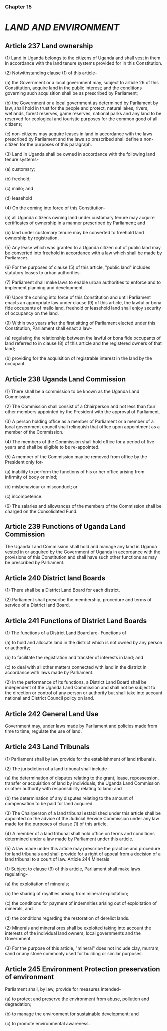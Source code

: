 ### Chapter 15
# *LAND AND ENVIRONMENT*

## Article 237 Land ownership
(1) Land in Uganda belongs to the citizens of Uganda and shall vest in them in accordance with
the land tenure systems provided for in this Constitution.

(2) Notwithstanding clause (1) of this article-

(a) the Government or a local government may, subject to article 26 of this Constitution, acquire
land in the public interest; and the conditions governing such acquisition shall be as prescribed by
Parliament;

(b) the Government or a local government as determined by Parliament by law, shall hold in trust
for the people and protect, natural lakes, rivers, wetlands, forest reserves, game reserves,
national parks and any land to be reserved for ecological and touristic purposes for the common
good of all citizens;

(c) non-citizens may acquire leases in land in accordance with the laws prescribed by Parliament
and the laws so prescribed shall define a non-citizen for the purposes of this paragraph.

(3) Land in Uganda shall be owned in accordance with the following land tenure systems-

(a) customary;

(b) freehold;

(c) mailo; and

(d) leasehold

(4) On the coming into force of this Constitution-

(a) all Uganda citizens owning land under customary tenure may acquire certificates of ownership
in a manner prescribed by Parliament; and

(b) land under customary tenure may be converted to freehold land ownership by registration.

(5) Any lease which was granted to a Uganda citizen out of public land may be converted into
freehold in accordance with a law which shall be made by Parliament.

(6) For the purposes of clause (5) of this article, "public land" includes statutory leases to urban
authorities.

(7) Parliament shall make laws to enable urban authorities to enforce and to implement planning
and development.

(8) Upon the coming into force of this Constitution and until Parliament enacts an appropriate law
under clause (9) of this article, the lawful or bona fide occupants of mailo land, freehold or
leasehold land shall enjoy security of occupancy on the land.

(9) Within two years after the first sitting of Parliament elected under this Constitution, Parliament
shall enact a law-

(a) regulating the relationship between the lawful or bona fide occupants of land referred to in
clause (8) of this article and the registered owners of that land;

(b) providing for the acquisition of registrable interest in the land by the occupant.

## Article 238 Uganda Land Commission
(1) There shall be a commission to be known as the Uganda Land Commission.

(2) The Commission shall consist of a Chairperson and not less than four other members
appointed by the President with the approval of Parliament.

(3) A person holding office as a member of Parliament or a member of a local government council
shall relinquish that office upon appointment as a member of the Commission.

(4) The members of the Commission shall hold office for a period of five years and shall be
eligible to be re-appointed.

(5) A member of the Commission may be removed from office by the President only for-

(a) inability to perform the functions of his or her office arising from infirmity of body or mind;

(b) misbehaviour or misconduct; or

(c) incompetence.

(6) The salaries and allowances of the members of the Commission shall be charged on the
Consolidated Fund.

## Article 239 Functions of Uganda Land Commission
The Uganda Land Commission shall hold and manage any land in Uganda vested in or acquired
by the Government of Uganda in accordance with the provisions of this Constitution and shall
have such other functions as may be prescribed by Parliament.

## Article 240 District land Boards
(1) There shall be a District Land Board for each district.

(2) Parliament shall prescribe the membership, procedure and terms of service of a District land
Board.

## Article 241 Functions of District Land Boards
(1) The functions of a District Land Board are- Functions of

(a) to hold and allocate land in the district which is not owned by any person or authority;

(b) to facilitate the registration and transfer of interests in land; and

(c) to deal with all other matters connected with land in the district in accordance with laws made
by Parliament.

(2) In the performance of its functions, a District Land Board shall be independent of the Uganda
Land Commission and shall not be subject to the direction or control of any person or authority
but shall take into account national and District Council policy on land.

## Article 242 General Land Use
Government may, under laws made by Parliament and policies made from time to time, regulate
the use of land.

## Article 243 Land Tribunals
(1) Parliament shall by law provide for the establishment of land tribunals.

(2) The jurisdiction of a land tribunal shall include-

(a) the determination of disputes relating to the grant, lease, repossession, transfer or acquisition
of land by individuals, the Uganda Land Commission or other authority with responsibility relating
to land; and

(b) the determination of any disputes relating to the amount of compensation to be paid for land
acquired.

(3) The Chairperson of a land tribunal established under this article shall be appointed on the
advice of the Judicial Service Commission under any law made for the purposes of clause (1) of
this article.

(4) A member of a land tribunal shall hold office on terms and conditions determined under a law
made by Parliament under this article.

(5) A law made under this article may prescribe the practice and procedure for land tribunals and
shall provide for a right of appeal from a decision of a land tribunal to a court of law.
Article 244 Minerals

(1) Subject to clause (9) of this article, Parliament shall make laws regulating-

(a) the exploitation of minerals;

(b) the sharing of royalties arising from mineral exploitation;

(c) the conditions for payment of indemnities arising out of exploitation of minerals, and

(d) the conditions regarding the restoration of derelict lands.

(2) Minerals and mineral ores shall be exploited taking into account the interests of the individual
land owners, local governments and the Government.

(3) For the purpose of this article, "mineral" does not include clay, murram, sand or any stone
commonly used for building or similar purposes.

## Article 245 Environment Protection preservation of environment
Parliament shall, by law, provide for measures intended-

(a) to protect and preserve the environment from abuse, pollution and degradation;

(b) to manage the environment for sustainable development; and

(c) to promote environmental awareness.